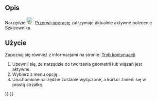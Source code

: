 <languages/>

{{Docnav/pl
|[[Sketcher_RenderingOrder/pl|Ustaw kolejność renderowania]]
|[[Sketcher_CreatePoint/pl|Utwórz punkt]]
|[[Sketcher_Workbench/pl|środowisko pracy Szkicownik]]
|IconL=Sketcher_RenderingOrder.svg‎
|IconR=Sketcher_CreatePoint.svg
|IconC=Workbench_Sketcher.svg
}}

{{GuiCommand/pl
|Name=Sketcher StopOperation
|Name/pl=Szkicownik: Przerwij operację
|MenuLocation=Szkic → Przerwij operację
|Workbenches=[[Sketcher_Workbench/pl|Szkicownik]]
}}

<span id="Description"></span>
==Opis==

Narzędzie [[Image:Sketcher_StopOperation.svg|24px]] [[Sketcher_StopOperation/pl|Przerwij operację]] zatrzymuje aktualnie aktywne polecenie Szkicownika.

<span id="Usage"></span>
==Użycie==

Zapoznaj się również z informacjami na stronie: [[Sketcher_Workbench/pl#Kreślenie_tradycyjne|Tryb kontynuacji]].

# Upewnij się, że narzędzie do tworzenia geometrii lub wiązań jest aktywne.
# Wybierz z menu opcję {{MenuCommand|Szkic → [[File:Sketcher_StopOperation.svg|16px]] [[Sketcher_StopOperation/pl|Przerwij operację]]}}.
# Uruchomione narzędzie zostanie wyłączone, a kursor zmieni się w prostą strzałkę.


{{Docnav/pl
|[[Sketcher_RenderingOrder/pl|Ustaw kolejność renderowania]]
|[[Sketcher_CreatePoint/pl|Utwórz punkt]]
|[[Sketcher_Workbench/pl|środowisko pracy Szkicownik]]
|IconL=Sketcher_RenderingOrder.svg‎
|IconR=Sketcher_CreatePoint.svg
|IconC=Workbench_Sketcher.svg
}}

{{Sketcher_Tools_navi{{#translation:}}}}
{{Userdocnavi{{#translation:}}}}
